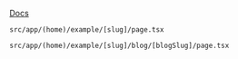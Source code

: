 [Docs](https://nextjs.org/docs/app/building-your-application/routing/dynamic-routes)
```
src/app/(home)/example/[slug]/page.tsx
```
```
src/app/(home)/example/[slug]/blog/[blogSlug]/page.tsx
```